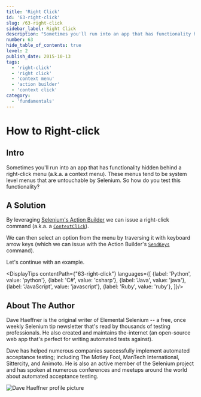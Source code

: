 ```yaml
---
title: 'Right Click'
id: '63-right-click'
slug: /63-right-click
sidebar_label: Right Click
description: "Sometimes you'll run into an app that has functionality hidden behind a right-click menu (a.k.a. a context menu). These menus tend to be system level menus that are untouchable by Selenium. So how do you test this functionality?"
number: 63
hide_table_of_contents: true
level: 2
publish_date: 2015-10-13
tags:
  - 'right-click'
  - 'right click'
  - 'context menu'
  - 'action builder'
  - 'context click'
category:
  - 'fundamentals'
---
```


# How to Right-click

## Intro

Sometimes you'll run into an app that has functionality hidden behind a right-click menu (a.k.a. a context menu).
These menus tend to be system level menus that are untouchable by Selenium. So how do you test this functionality?

## A Solution

By leveraging [Selenium's Action Builder](http://seleniumhq.github.io/selenium/docs/api/dotnet/html/T_OpenQA_Selenium_Interactions_Actions.htm) we can issue a right-click command (a.k.a. a [`ContextClick`](http://seleniumhq.github.io/selenium/docs/api/dotnet/html/M_OpenQA_Selenium_Interactions_Actions_ContextClick.htm)).

We can then select an option from the menu by traversing it with keyboard arrow keys (which we can issue with the
Action Builder's [`SendKeys`](http://seleniumhq.github.io/selenium/docs/api/dotnet/html/M_OpenQA_Selenium_Interactions_Actions_SendKeys_1.htm) command).

Let's continue with an example.




<DisplayTips contentPath={"63-right-click"} languages={[
    {label: 'Python', value: 'python'},
    {label: 'C#', value: 'csharp'},
    {label: 'Java', value: 'java'},
    {label: 'JavaScript', value: 'javascript'},
    {label: 'Ruby', value: 'ruby'},
]}/>


## About The Author

Dave Haeffner is the original writer of Elemental Selenium -- a free, once weekly Selenium tip newsletter that's read
by thousands of testing professionals. He also created and maintains the-internet (an open-source web app that's
perfect for writing automated tests against).

Dave has helped numerous companies successfully implement automated acceptance testing; including The Motley Fool,
ManTech International, Sittercity, and Animoto. He is also an active member of the Selenium project and has spoken
at numerous conferences and meetups around the world about automated acceptance testing.

![Dave Haeffner profile picture](/img/authors/dave-haeffner.jpeg#author-img 'a title')

